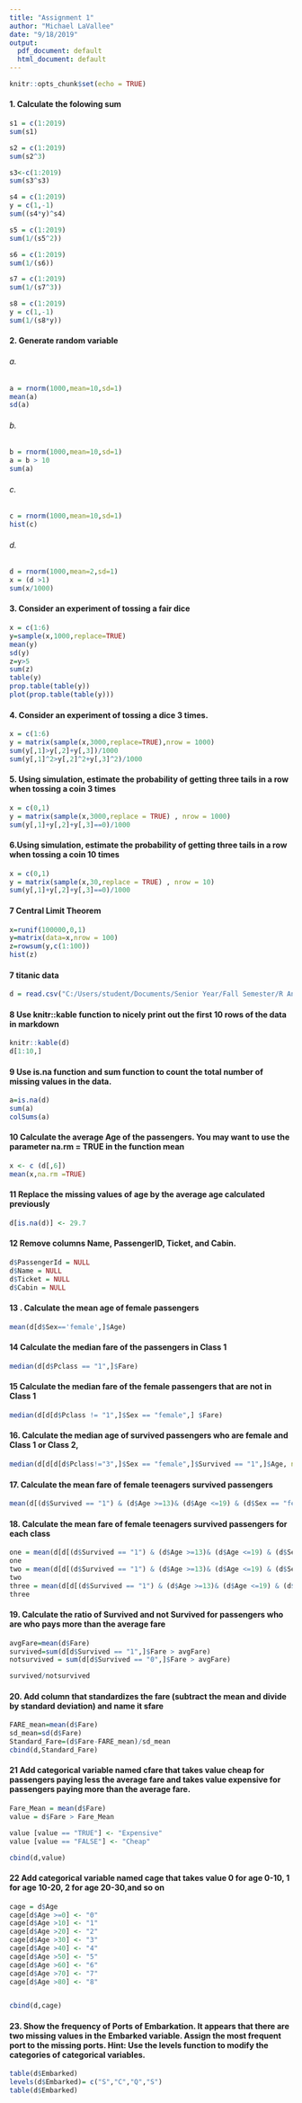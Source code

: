 ```yaml
---
title: "Assignment 1"
author: "Michael LaVallee"
date: "9/18/2019"
output:
  pdf_document: default
  html_document: default
---
```

```r
knitr::opts_chunk$set(echo = TRUE)
```
#### 1. Calculate the folowing sum
```r
s1 = c(1:2019)
sum(s1)
```

```r
s2 = c(1:2019)
sum(s2^3)
```

```r
s3<-c(1:2019)
sum(s3^s3)
```

```r
s4 = c(1:2019)
y = c(1,-1)
sum((s4*y)^s4)
```
```r
s5 = c(1:2019)
sum(1/(s5^2))

```
```r
s6 = c(1:2019)
sum(1/(s6))
```
```r
s7 = c(1:2019)
sum(1/(s7^3))
```
```r
s8 = c(1:2019)
y = c(1,-1)
sum(1/(s8*y))
```
#### 2. Generate random variable
###### a.
```r
a = rnorm(1000,mean=10,sd=1)
mean(a)
sd(a)
```
###### b.
```r
b = rnorm(1000,mean=10,sd=1)
a = b > 10
sum(a)
```
###### c.
```r
c = rnorm(1000,mean=10,sd=1)
hist(c)

```
###### d.
```r
d = rnorm(1000,mean=2,sd=1)
x = (d >1)
sum(x/1000)

```
#### 3. Consider an experiment of tossing a fair dice
```r
x = c(1:6)
y=sample(x,1000,replace=TRUE)
mean(y)
sd(y)
z=y>5
sum(z)
table(y)
prop.table(table(y))
plot(prop.table(table(y)))
```
#### 4. Consider an experiment of tossing a dice 3 times. 
```r
x = c(1:6)
y = matrix(sample(x,3000,replace=TRUE),nrow = 1000)
sum(y[,1]>y[,2]+y[,3])/1000
sum(y[,1]^2>y[,2]^2+y[,3]^2)/1000
```
#### 5. Using simulation, estimate the probability of getting three tails in a row when tossing a coin 3 times
```r
x = c(0,1)
y = matrix(sample(x,3000,replace = TRUE) , nrow = 1000)
sum(y[,1]+y[,2]+y[,3]==0)/1000

```
#### 6.Using simulation, estimate the probability of getting three tails in a row when tossing a coin 10 times
```r
x = c(0,1)
y = matrix(sample(x,30,replace = TRUE) , nrow = 10)
sum(y[,1]+y[,2]+y[,3]==0)/1000
```
#### 7 Central Limit Theorem
```r
x=runif(100000,0,1)
y=matrix(data=x,nrow = 100)
z=rowsum(y,c(1:100))
hist(z)


```
#### 7 titanic data
```r

d = read.csv("C:/Users/student/Documents/Senior Year/Fall Semester/R Analytics/Data Set/titanic.csv")
```
#### 8 Use knitr::kable function to nicely print out the first 10 rows of the data in markdown

```r

knitr::kable(d)
d[1:10,]
```
#### 9 Use is.na function and sum function to count the total number of missing values in the data.
```r
a=is.na(d)
sum(a)
colSums(a)

```
#### 10 Calculate the average Age of the passengers. You may want to use the parameter na.rm = TRUE in the function mean

```r
x <- c (d[,6])
mean(x,na.rm =TRUE)
```
#### 11 Replace the missing values of age by the average age calculated previously
```r
d[is.na(d)] <- 29.7

```
#### 12 Remove columns Name, PassengerID, Ticket, and Cabin.
```r
d$PassengerId = NULL
d$Name = NULL
d$Ticket = NULL
d$Cabin = NULL
```
#### 13 . Calculate the mean age of female passengers
```r
mean(d[d$Sex=='female',]$Age)

```
#### 14 Calculate the median fare of the passengers in Class 1
```r
median(d[d$Pclass == "1",]$Fare)
```
#### 15 Calculate the median fare of the female passengers that are not in Class 1
```r
median(d[d[d$Pclass != "1",]$Sex == "female",] $Fare)
```
#### 16. Calculate the median age of survived passengers who are female and Class 1 or Class 2,
```r
median(d[d[d[d$Pclass!="3",]$Sex == "female",]$Survived == "1",]$Age, na.rm = TRUE)
```
#### 17. Calculate the mean fare of female teenagers survived passengers
```r
mean(d[(d$Survived == "1") & (d$Age >=13)& (d$Age <=19) & (d$Sex == "female"),]$Fare)

```
#### 18. Calculate the mean fare of female teenagers survived passengers for each class
```r
one = mean(d[d[(d$Survived == "1") & (d$Age >=13)& (d$Age <=19) & (d$Sex == "female"),]$Pclass == "1",]$Fare)
one
two = mean(d[d[(d$Survived == "1") & (d$Age >=13)& (d$Age <=19) & (d$Sex == "female"),]$Pclass == "2",]$Fare)
two
three = mean(d[d[(d$Survived == "1") & (d$Age >=13)& (d$Age <=19) & (d$Sex == "female"),]$Pclass == "3",]$Fare)
three
```
#### 19. Calculate the ratio of Survived and not Survived for passengers who are who pays more than the average fare
```r
avgFare=mean(d$Fare)
survived=sum(d[d$Survived == "1",]$Fare > avgFare)
notsurvived = sum(d[d$Survived == "0",]$Fare > avgFare)

survived/notsurvived
```
#### 20. Add column that standardizes the fare (subtract the mean and divide by standard deviation) and name it sfare
```r
FARE_mean=mean(d$Fare)
sd_mean=sd(d$Fare)
Standard_Fare=(d$Fare-FARE_mean)/sd_mean
cbind(d,Standard_Fare)

```
#### 21 Add categorical variable named cfare that takes value cheap for passengers paying less the average fare and takes value expensive for passengers paying more than the average fare.
```r
Fare_Mean = mean(d$Fare)
value = d$Fare > Fare_Mean

value [value == "TRUE"] <- "Expensive" 
value [value == "FALSE"] <- "Cheap"

cbind(d,value)

```
#### 22 Add categorical variable named cage that takes value 0 for age 0-10, 1 for age 10-20, 2 for age 20-30,and so on
```r
cage = d$Age
cage[d$Age >=0] <- "0"
cage[d$Age >10] <- "1"
cage[d$Age >20] <- "2"
cage[d$Age >30] <- "3"
cage[d$Age >40] <- "4"
cage[d$Age >50] <- "5"
cage[d$Age >60] <- "6"
cage[d$Age >70] <- "7"
cage[d$Age >80] <- "8"


cbind(d,cage)


```
#### 23.  Show the frequency of Ports of Embarkation. It appears that there are two missing values in the Embarked variable. Assign the most frequent port to the missing ports. Hint: Use the levels function to modify the categories of categorical variables.
```r
table(d$Embarked)
levels(d$Embarked)= c("S","C","Q","S")
table(d$Embarked)

```






















